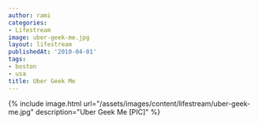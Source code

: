 ```yaml
---
author: rami
categories:
- Lifestream
image: uber-geek-me.jpg
layout: lifestream
publishedAt: '2010-04-01'
tags:
- boston
- usa
title: Uber Geek Me
---
```


{% include image.html url="/assets/images/content/lifestream/uber-geek-me.jpg" description="Uber Geek Me [PIC]" %}